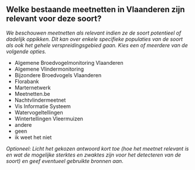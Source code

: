 

## Welke bestaande meetnetten in Vlaanderen zijn relevant voor deze soort?

*We beschouwen meetnetten als relevant indien ze de soort potentieel of dadelijk oppikken. Dit kan over enkele specifieke populaties van de soort als ook het gehele verspreidingsgebied gaan. Kies een of meerdere van de volgende opties.*

- Algemene Broedvogelmonitoring Vlaanderen
- Algemene Vlindermonitoring
- Bijzondere Broedvogels Vlaanderen
- Florabank
- Marternetwerk
- Meetnetten.be
- Nachtvlindermeetnet
- Vis Informatie Systeem
- Watervogeltellingen
- Wintertellingen Vleermuizen
- andere
- geen
- ik weet het niet

*Optioneel: Licht het gekozen antwoord kort toe (hoe het meetnet relevant is en wat de mogelijke sterktes en zwaktes zijn voor het detecteren van de soort) en geef eventueel gebruikte bronnen aan.*

&nbsp;


